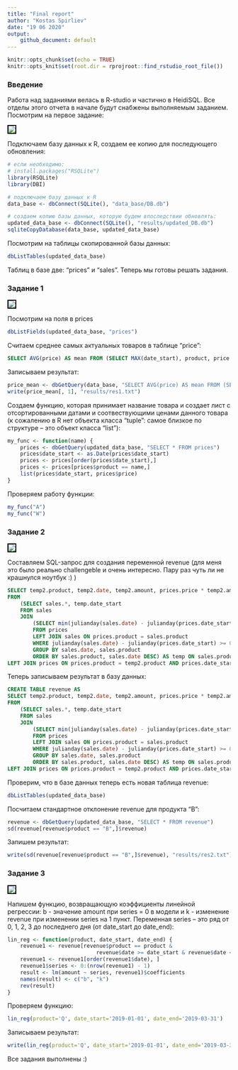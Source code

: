 ```yaml
---
title: "Final report"
author: "Kostas Spirliev"
date: "19 06 2020"
output:
    github_document: default
---
```

<style>
   img {
    border: 2px solid #000000;
   }
  </style>
  
```r
knitr::opts_chunk$set(echo = TRUE)
knitr::opts_knit$set(root.dir = rprojroot::find_rstudio_root_file())
```

### Введение
Работа над заданиями велась в R-studio и частично в HeidiSQL. Все отделы этого отчета в начале будут снабжены выполняемым заданием.
Посмотрим на первое задание:

<kbd>
  <img src="analysis/images/task_1.png">
</kbd>

Подключаем базу данных к R, создаем ее копию для последующего обновления:

```r
# если необходимо:
# install.packages("RSQLite")
library(RSQLite)
library(DBI)

# подключаем базу данных к R
data_base <- dbConnect(SQLite(), "data_base/DB.db")

# cоздаем копию базы данных, которую будем впоследствии обновлять:
updated_data_base <- dbConnect(SQLite(), "results/updated_DB.db")
sqliteCopyDatabase(data_base, updated_data_base)
```

Посмотрим на таблицы скопированной базы данных:
```r
dbListTables(updated_data_base)
```
Таблиц в базе две: "prices" и "sales". Теперь мы готовы решать задания.

### Задание 1

<kbd>
  <img src="analysis/images/task_1_1.png">
</kbd>

Посмотрим на поля в prices
```r
dbListFields(updated_data_base, "prices")
```

Считаем среднее самых актуальных товаров в таблице "price":
```sql
SELECT AVG(price) AS mean FROM (SELECT MAX(date_start), product, price FROM prices GROUP BY product) 
```

Записываем результат:
```r
price_mean <- dbGetQuery(data_base, "SELECT AVG(price) AS mean FROM (SELECT MAX(date_start), product, price FROM prices GROUP BY product)")
write(price_mean[, 1], "results/res1.txt")
```

Создаем функцию, которая принимает название товара и создает лист с отсортированными датами и соотвествующими ценами данного товара (к сожалению в R нет объекта класса "tuple": самое близкое по структуре -- это объект класса "list"):
```r
my_func <- function(name) {
    prices <- dbGetQuery(updated_data_base, "SELECT * FROM prices")
    prices$date_start <- as.Date(prices$date_start)
    prices <- prices[order(prices$date_start),]
    prices <- prices[prices$product == name,]
    list(prices$date_start, prices$price)
}
```

Проверяем работу функции:
```r
my_func("A")
my_func("W")
```

### Задание 2

<kbd>
  <img src="analysis/images/task_2.png">
</kbd>

Составляем SQL-запрос для создания переменной revenue (для меня это было реально challengeble и очень интересно. Пару раз чуть ли не крашнулся ноутбук :) )
```sql
SELECT temp2.product, temp2.date, temp2.amount, prices.price * temp2.amount AS revenue 
FROM
	(SELECT sales.*, temp.date_start  
	FROM sales 
	JOIN
		(SELECT min(julianday(sales.date) - julianday(prices.date_start)) AS diff, sales.date, prices.date_start, sales.product 
		FROM prices 
		LEFT JOIN sales ON prices.product = sales.product 
		WHERE julianday(sales.date) - julianday(prices.date_start) >= 0
		GROUP BY sales.date, sales.product
		ORDER BY sales.product, sales.date DESC) AS temp ON sales.product = temp.product AND sales.date = temp.date) AS temp2
LEFT JOIN prices ON prices.product = temp2.product AND prices.date_start = temp2.date_start;
```

Теперь записываем результат в базу данных:
```sql
CREATE TABLE revenue AS
SELECT temp2.product, temp2.date, temp2.amount, prices.price * temp2.amount AS revenue 
FROM
	(SELECT sales.*, temp.date_start  
	FROM sales 
	JOIN
		(SELECT min(julianday(sales.date) - julianday(prices.date_start)) AS diff, sales.date, prices.date_start, sales.product 
		FROM prices 
		LEFT JOIN sales ON prices.product = sales.product 
		WHERE julianday(sales.date) - julianday(prices.date_start) >= 0
		GROUP BY sales.date, sales.product
		ORDER BY sales.product, sales.date DESC) AS temp ON sales.product = temp.product AND sales.date = temp.date) AS temp2
LEFT JOIN prices ON prices.product = temp2.product AND prices.date_start = temp2.date_start;
```

Проверим, что в базе данных теперь есть новая таблица revenue:
```r
dbListTables(updated_data_base)
```

Посчитаем стандартное отклонение revenue для продукта "B":
```r
revenue <- dbGetQuery(updated_data_base, "SELECT * FROM revenue")
sd(revenue[revenue$product == "B",]$revenue)
```

Запишем результат:

```r
write(sd(revenue[revenue$product == "B",]$revenue), "results/res2.txt")
```

### Задание 3

<kbd>
  <img src="analysis/images/task_3.png">
</kbd>

Напишем функцию, возвращающую коэффициенты линейной регрессии: b - значение amount при series = 0 в модели и k - изменение revenue при изменении series на 1 пункт. Переменная series -- это ряд от 0, 1, 2, 3 до последнего дня (от date_start до date_end):
```r
lin_reg <- function(product, date_start, date_end) {
    revenue1 <- revenue[revenue$product == product & 
                            revenue$date >= date_start & revenue$date <= date_end, ]
    revenue1 <- revenue1[order(revenue1$date), ]
    revenue1$series <- 0:(nrow(revenue1) - 1)
    result <- lm(amount ~ series, revenue1)$coefficients
    names(result) <- c("b", "k")
    rev(result)
}
```

Проверяем функцию:

```r
lin_reg(product='Q', date_start='2019-01-01', date_end='2019-03-31')
```

Записываем результат:

```r
write(lin_reg(product='Q', date_start='2019-01-01', date_end='2019-03-31'), "results/res3.txt")
```

Все задания выполнены :)